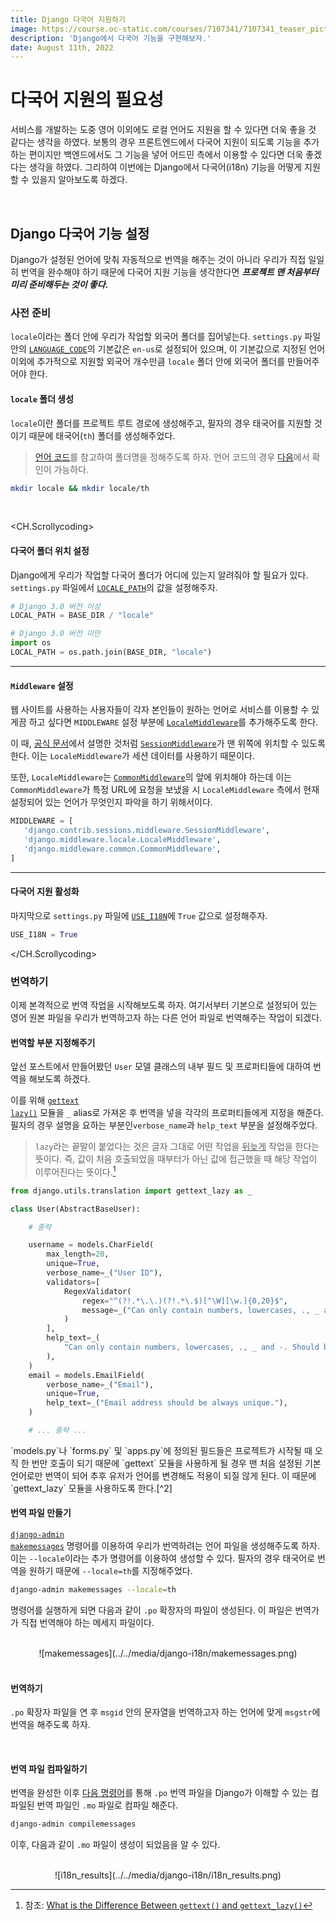 ```yaml
---
title: Django 다국어 지원하기
image: https://course.oc-static.com/courses/7107341/7107341_teaser_picture_1633008310.jpg
description: 'Django에서 다국어 기능을 구현해보자.'
date: August 11th, 2022
---
```



# 다국어 지원의 필요성

서비스를 개발하는 도중 영어 이외에도 로컬 언어도 지원을 할 수 있다면 더욱 좋을 것 같다는 생각을 하였다.
보통의 경우 프론트엔드에서 다국어 지원이 되도록 기능을 추가하는 편이지만 백엔드에서도 그 기능을 넣어 어드민 측에서 이용할 수 있다면 더욱 좋겠다는 생각을 하였다.
그리하여 이번에는 Django에서 다국어(i18n) 기능을 어떻게 지원할 수 있을지 알아보도록 하겠다.

<br/>

## Django 다국어 기능 설정

Django가 설정된 언어에 맞춰 자동적으로 번역을 해주는 것이 아니라 우리가 직접 일일히 번역을 완수해야 하기 때문에
다국어 지원 기능을 생각한다면 **_프로젝트 맨 처음부터 미리 준비해두는 것이 좋다._**

### 사전 준비

`locale`이라는 폴더 안에 우리가 작업할 외국어 폴더를 집어넣는다.
`settings.py` 파일 안의 <a href="https://docs.djangoproject.com/en/4.1/ref/settings/#language-code" target="_blank"><code>LANGUAGE_CODE</code></a>의 기본값은 `en-us`로 설정되어 있으며,
이 기본값으로 지정된 언어 이외에 추가적으로 지원할 외국어 개수만큼 `locale` 폴더 안에 외국어 폴더를 만들어주어야 한다.

#### `locale` 폴더 생성

`locale`이란 폴더를 프로젝트 루트 경로에 생성해주고, 필자의 경우 태국어를 지원할 것이기 때문에 태국어(`th`) 폴더를 생성해주었다.

> <a href="https://docs.djangoproject.com/en/4.1/topics/i18n/#term-language-code" target="_blank">언어 코드</a>를 참고하여 폴더명을 정해주도록 하자.
언어 코드의 경우 <a href="http://www.i18nguy.com/unicode/language-identifiers.html" target="_blank">다음</a>에서 확인이 가능하다.

```bash
mkdir locale && mkdir locale/th
```

<br/>

<CH.Scrollycoding>

#### 다국어 폴더 위치 설정

Django에게 우리가 작업할 다국어 폴더가 어디에 있는지 알려줘야 할 필요가 있다.
`settings.py` 파일에서 <a href="https://docs.djangoproject.com/en/4.1/ref/settings/#locale-paths" target="_blank"><code>LOCALE_PATH</code></a>의 값을 설정해주자.

```py settings.py
# Django 3.0 버전 이상
LOCAL_PATH = BASE_DIR / "locale"

# Django 3.0 버전 미만
import os
LOCAL_PATH = os.path.join(BASE_DIR, "locale")
```

---

#### `Middleware` 설정

웹 사이트를 사용하는 사용자들이 각자 본인들이 원하는 언어로 서비스를 이용할 수 있게끔 하고 싶다면 `MIDDLEWARE` 설정 부분에 <a href="https://docs.djangoproject.com/en/4.1/ref/middleware/#module-django.middleware.locale" target="_blank"><code>LocaleMiddleware</code></a>를 추가해주도록 한다.

이 때, <a href="https://docs.djangoproject.com/en/4.1/topics/i18n/translation/#how-django-discovers-language-preference" target="_blank">공식 문서</a>에서 설명한 것처럼 <a href="https://docs.djangoproject.com/en/4.1/ref/middleware/#module-django.contrib.sessions.middleware" target="_blank"><code>SessionMiddleware</code></a>가 맨 위쪽에 위치할 수 있도록 한다.
이는 `LocaleMiddleware`가 세션 데이터를 사용하기 때문이다.

또한, `LocaleMiddleware`는 <a href="https://docs.djangoproject.com/en/4.1/ref/middleware/#module-django.middleware.common" target="_blank"><code>CommonMiddleware</code></a>의 앞에 위치해야 하는데 이는 `CommonMiddleware`가 특정 URL에 요청을 보냈을 시 `LocaleMiddleware` 측에서 현재 설정되어 있는 언어가 무엇인지 파악을 하기 위해서이다.

```py settings.py
MIDDLEWARE = [
   'django.contrib.sessions.middleware.SessionMiddleware',
   'django.middleware.locale.LocaleMiddleware',
   'django.middleware.common.CommonMiddleware',
]
```

---

#### 다국어 지원 활성화

마지막으로 `settings.py` 파일에 <a href="https://docs.djangoproject.com/en/4.1/ref/settings/#std-setting-USE_I18N" target="_blank"><code>USE_I18N</code></a>에 `True` 값으로 설정해주자.

```py settings.py
USE_I18N = True
```

</CH.Scrollycoding>

### 번역하기

이제 본격적으로 번역 작업을 시작해보도록 하자. 여기서부터 기본으로 설정되어 있는 영어 원본 파일을 우리가 번역하고자 하는 다른 언어 파일로 번역해주는 작업이 되겠다.

#### 번역할 부분 지정해주기

앞선 포스트에서 만들어봤던 `User` 모델 클래스의 내부 필드 및 프로퍼티들에 대하여 번역을 해보도록 하겠다.

이를 위해 <a href="https://docs.djangoproject.com/en/4.1/ref/utils/#django.utils.translation.gettext_lazy" target="_blank"><code>gettext lazy()</code></a> 모듈을 `_` alias로 가져온 후 번역을 넣을 각각의 프로퍼티들에게 지정을 해준다. 필자의 경우 설명을 요하는 부분인`verbose_name`과 `help_text` 부분을 설정해주었다.

> `lazy`라는 끝말이 붙었다는 것은 글자 그대로 어떤 작업을 <ins>뒤늦게</ins> 작업을 한다는 뜻이다.
> 즉, 값이 처음 호출되었을 때부터가 아닌 값에 접근했을 때 해당 작업이 이루어진다는 뜻이다.[^1]

[^1]: 참조: <a href="https://nsikakimoh.com/blog/gettext-and-gettext_lazy-functions-in-django#what-is-the-difference-between-gettext-and-gettext_lazy" target="_blank">What is the Difference Between `gettext()` and `gettext_lazy()`</a>

```py users/models.py focus=1,10,17:19,22,24 box=1[38:54],10[22:34],17[19:20],22[22:32],24[19:62]
from django.utils.translation import gettext_lazy as _

class User(AbstractBaseUser):

    # 중략

    username = models.CharField(
        max_length=20,
        unique=True,
        verbose_name=_("User ID"),
        validators=[
            RegexValidator(
                regex="^(?!.*\.\.)(?!.*\.$)[^\W][\w.]{0,20}$",
                message=_("Can only contain numbers, lowercases, ., _ and -"),
            )
        ],
        help_text=_(
            "Can only contain numbers, lowercases, ., _ and -. Should be unique less than 20 characters."
        ),
    )
    email = models.EmailField(
        verbose_name=_("Email"),
        unique=True,
        help_text=_("Email address should be always unique."),
    )

    # ... 중략 ...
```

<Callout>
    `models.py`나 `forms.py` 및 `apps.py`에 정의된 필드들은 프로젝트가 시작될 때 오직 한 번만 호출이 되기 때문에 `gettext` 모듈을 사용하게 될 경우 맨 처음 설정된 기본 언어로만 번역이 되어 
    추후 유저가 언어를 변경해도 적용이 되질 않게 된다. 이 때문에 `gettext_lazy` 모듈을 사용하도록 한다.[^2]
</Callout>

[^2]: 참조: <a href="https://nsikakimoh.com/blog/gettext-and-gettext_lazy-functions-in-django#why-you-should-use-gettext_lazy-in-models-and-forms-instead-of-gettext" target="_blank">Why you should use `gettext_lazy()` in Models and Forms instead of `gettext()`</a>

<br/>

#### 번역 파일 만들기

<a href="https://docs.djangoproject.com/en/4.1/ref/django-admin/#makemessages" target="_blank"><code>django-admin makemessages</code></a> 명령어를 이용하여 
우리가 번역하려는 언어 파일을 생성해주도록 하자. 이는 `--locale`이라는 추가 명령어를 이용하여 생성할 수 있다.
필자의 경우 태국어로 번역을 원하기 때문에 `--locale=th`를 지정해주었다.

```bash
django-admin makemessages --locale=th
```

명령어를 실행하게 되면 다음과 같이 `.po` 확장자의 파일이 생성된다. 이 파일은 번역가가 직접 번역해야 하는 메세지 파일이다.

<br/>
<center>![makemessages](../../media/django-i18n/makemessages.png)</center>

<br/>

#### 번역하기

`.po` 확장자 파일을 연 후 `msgid` 안의 문자열을 번역하고자 하는 언어에 맞게 `msgstr`에 번역을 해주도록 하자.

<br/>

#### 번역 파일 컴파일하기

번역을 완성한 이후 <a href="https://docs.djangoproject.com/en/4.1/ref/django-admin/#compilemessages" target="_blank">다음 명령어</a>를 통해 `.po` 번역 파일을 Django가 이해할 수 있는 컴파일된 번역 파일인 `.mo` 파일로 컴파일 해준다.

```bash
django-admin compilemessages
```

이후, 다음과 같이 `.mo` 파일이 생성이 되었음을 알 수 있다.

<br/>
<center>![i18n_results](../../media/django-i18n/i18n_results.png)</center>
